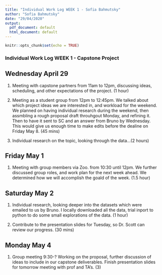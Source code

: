 ```yaml
---
title: "Individual Work Log WEEK 1 - Sofia Bahmutsky"
author: "Sofia Bahmutsky"
date: "29/04/2020"
output:
  pdf_document: default
  html_document: default
---
```


```r
knitr::opts_chunk$set(echo = TRUE)
```

### Individual Work Log  WEEK 1 - Capstone Project

## Wednesday April 29
1. Meeting with capstone partners from 11am to 12pm, discussing ideas, scheduling, and other expectations of the project. (1 hour)

2. Meeting as a student group from 12pm to 12:45pm. We talked about which project ideas we are interested in, and workload for the weekend. We planned on having individual research during the weekend, then assmbling a rough proposal draft throuhgout Monday, and refining it. Then to have it sent to SC and an answer from Bruno by Wednesday. This would give us enough time to make edits before the dealine on Friday May 8. (45 mins)

3. Individual research on the topic, looking through the data...(2 hours)


## Friday May 1
1. Meeting with group members via Zoo. from 10:30 until 12pm. We further discussed group roles, and work plan for the next week ahead. We determined how we will accomplish the goald of the week. (1.5 hour)


## Saturday May 2
1. Individual research, looking deeper into the datasets which were emailed to us by Bruno. I locally downloaded all the data, trial inport to python to do some small explorations of the data. (1 hour)

2. Contribute to the presentation slides for Tuesday, so Dr. Scott can review our progress. (30 mins)


## Monday May 4
1. Group meeting 9:30-? Working on the proposal, further discussion of ideas to include in our capstone deliverables. Finish presentation slides for tomorrow meeting with prof and TA's. (3)